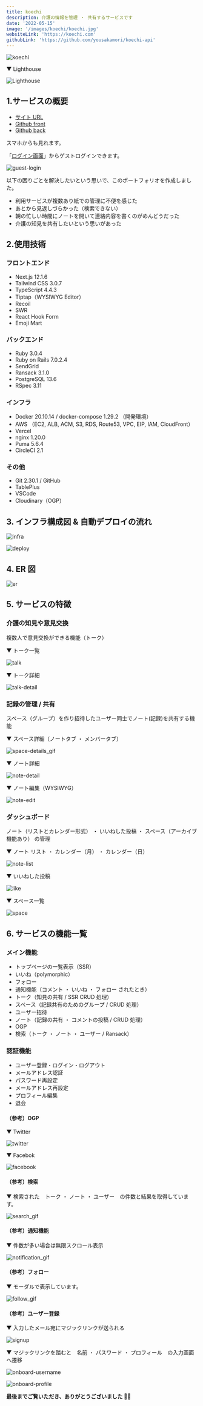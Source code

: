 ```yaml
---
title: koechi
description: 介護の情報を管理 ・ 共有するサービスです
date: '2022-05-15'
image: '/images/koechi/koechi.jpg'
websiteLink: 'https://koechi.com'
githubLink: 'https://github.com/yousakamori/koechi-api'
---
```


<Image alt='koechi' src='/images/koechi/koechi.jpg' width={1440} height={764} priority />

▼ Lighthouse

<Image alt='Lighthouse' src='/images/koechi/lighthouse.jpg' width={1440} height={764} priority />

## 1.サービスの概要

- [サイト URL](https://koechi.com)
- [Github front](https://github.com/yousakamori/koechi-front)
- [Github back](https://github.com/yousakamori/koechi-api)

スマホからも見れます。

「[ログイン画面](https://koechi.com/login)」からゲストログインできます。

![guest-login](/images/koechi/guest-login.jpg)

以下の困りごとを解決したいという思いで、このポートフォリオを作成しました。

- 利用サービスが複数あり紙での管理に不便を感じた
- あとから見返しづらかった（検索できない）
- 朝の忙しい時間にノートを開いて連絡内容を書くのがめんどうだった
- 介護の知見を共有したいという思いがあった

## 2.使用技術

### フロントエンド

- Next.js 12.1.6
- Tailwind CSS 3.0.7
- TypeScript 4.4.3
- Tiptap（WYSIWYG Editor）
- Recoil
- SWR
- React Hook Form
- Emoji Mart

### バックエンド

- Ruby 3.0.4
- Ruby on Rails 7.0.2.4
- SendGrid
- Ransack 3.1.0
- PostgreSQL 13.6
- RSpec 3.11

### インフラ

- Docker 20.10.14 / docker-compose 1.29.2 （開発環境）
- AWS （EC2, ALB, ACM, S3, RDS, Route53, VPC, EIP, IAM, CloudFront）
- Vercel
- nginx 1.20.0
- Puma 5.6.4
- CircleCI 2.1

### その他

- Git 2.30.1 / GitHub
- TablePlus
- VSCode
- Cloudinary（OGP）

## 3. インフラ構成図 & 自動デプロイの流れ

![infra](/images/koechi/aws.jpg)

![deploy](/images/koechi/deploy.jpg)

## 4. ER 図

![er](/images/koechi/er.jpg)

## 5. サービスの特徴

### 介護の知見や意見交換

複数人で意見交換ができる機能（トーク）

▼ トーク一覧

![talk](/images/koechi/talk.jpg)

▼ トーク詳細

![talk-detail](/images/koechi/talk-detail.jpg)

### 記録の管理 / 共有

スペース（グループ）を作り招待したユーザー同士でノート(記録)を共有する機能

▼ スペース詳細（ノートタブ ・ メンバータブ）

![space-details_gif](/images/koechi/space-details.gif)

▼ ノート詳細

![note-detail](/images/koechi/note-detail.jpg)

▼ ノート編集（WYSIWYG）

![note-edit](/images/koechi/note-edit.jpg)

### ダッシュボード

ノート（リストとカレンダー形式） ・ いいねした投稿 ・ スペース（アーカイブ機能あり） の管理

▼ ノート リスト ・ カレンダー（月） ・ カレンダー（日）

![note-list](/images/koechi/note.gif)

▼ いいねした投稿

![like](/images/koechi/like.jpg)

▼ スペース一覧

![space](/images/koechi/space.jpg)

## 6. サービスの機能一覧

### メイン機能

- トップページの一覧表示（SSR）
- いいね（polymorphic）
- フォロー
- 通知機能（コメント ・ いいね ・ フォロー されたとき）
- トーク（知見の共有 / SSR CRUD 処理）
- スペース（記録共有のためのグループ / CRUD 処理）
- ユーザー招待
- ノート（記録の共有 ・ コメントの投稿 / CRUD 処理）
- OGP
- 検索（トーク ・ ノート ・ ユーザー / Ransack）

### 認証機能

- ユーザー登録・ログイン・ログアウト
- メールアドレス認証
- パスワード再設定
- メールアドレス再設定
- プロフィール編集
- 退会

#### （参考）OGP

▼ Twitter

![twitter](/images/koechi/ogp-twitter.jpg)

▼ Facebok

![facebook](/images/koechi/ogp-facebook.jpg)

#### （参考）検索

▼ 検索された　トーク ・ ノート ・ ユーザー　の件数と結果を取得しています。

![search_gif](/images/koechi/search.gif)

#### （参考）通知機能

▼ 件数が多い場合は無限スクロール表示

![notification_gif](/images/koechi/notification.gif)

#### （参考）フォロー

▼ モーダルで表示しています。

![follow_gif](/images/koechi/follow.gif)

#### （参考）ユーザー登録

▼ 入力したメール宛にマジックリンクが送られる

![signup](/images/koechi/signup.jpg)

▼ マジックリンクを踏むと　名前 ・ パスワード ・ プロフィール　の入力画面へ遷移

![onboard-username](/images/koechi/onboard-username.jpg)

![onboard-profile](/images/koechi/onboard-profile.jpg)

**最後までご覧いただき、ありがとうございました 🙇‍♂️**
